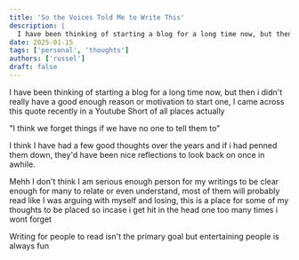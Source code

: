 ```yaml
---
title: 'So the Voices Told Me to Write This'
description: |
  I have been thinking of starting a blog for a long time now, but then i didn't really have a good enough reason or motivation to start one.
date: 2025-01-15
tags: ['personal', 'thoughts']
authors: ['russel']
draft: false
---
```


I have been thinking of starting a blog for a long time now, but then i didn't really have a good enough reason or motivation to start one, I came across this quote recently in a Youtube Short of all places actually 

"I think we forget things if we have no one to tell them to"

I think I have had a few good thoughts over the years and if i had penned them down, they'd have been nice reflections to look back on once in awhile.

Mehh I don't think I am serious enough person for my writings to be clear enough for many to relate or even understand, most of them will probably read like I was arguing with myself and losing, this is a place for some of my thoughts to be placed so incase i get hit in the head one too many times i wont forget

Writing for people to read isn't the primary goal but entertaining people is always fun
